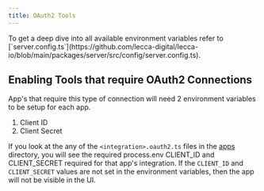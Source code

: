 ```yaml
---
title: OAuth2 Tools
---
```


<Callout>
  To get a deep dive into all available environment variables refer to
  [`server.config.ts`](https://github.com/lecca-digital/lecca-io/blob/main/packages/server/src/config/server.config.ts).
</Callout>

## Enabling Tools that require OAuth2 Connections

App's that require this type of connection will need 2 environment variables to be setup for each app.

1. Client ID
2. Client Secret

If you look at the any of the `<integration>.oauth2.ts` files in the [apps](https://github.com/lecca-digital/lecca-io/tree/main/packages/apps/src/lib) directory, you will see the required process.env CLIENT_ID and CLIENT_SECRET required for that app's integration.
If the `CLIENT_ID` and `CLIENT_SECRET` values are not set in the environment variables, then the app will not be visible in the UI.

